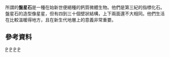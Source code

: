 {{Automatic Taxobox
| taxon = Discoaster
| authority = Tan Sin Hok, 1931
| image = Discoaster surculus 01.jpg
| image_caption = ''Discoaster surculus'', about 15 μm across
| fossil_range = {{fossil range|Paleocene|Pleistocene|ref=<ref>{{Cite journal | doi = 10.2307/1485036 | title = Discoaster Evolutionary Trends | url = https://archive.org/details/sim_micropaleontology_1971-01_17_1/page/43 | year = 1971 | author = Bukry, David | journal = Micropaleontology | volume = 17 | pages = 43 | issue = 1 | publisher = The Micropaleontology Project, Inc. | postscript = <!--None--> | jstor = 1485036 }}</ref>|ps=Most abundant during Miocene}}
}}

所謂的'''盤星石'''是一種在始新世便絕種的鈣質微體生物。他們是第三紀的指標化石。盤星石的造型像星星，但有四到三十個壁狀結構，上下兩面還不大相同。他們生活在比較溫暖得地方，且在新生代地層上的意義非常重要。

==參考資料==
{{reflist}}
{{Taxonbar}}
[[Category:金藻|P]]
[[Category:古生物|P]]
[[Category:化石|P]]
[[Category:_1931年描述的分类群|P]]